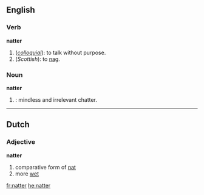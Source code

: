 ==English==

===Verb===
'''natter'''

# (''[[colloquial]]''): to talk without purpose.
# (''Scottish''): to [[nag]].

===Noun===
'''natter'''

# {{colloquial}}: mindless and irrelevant chatter.

----

==Dutch==
===Adjective===
'''natter'''
# comparative form of [[nat]]
# more [[wet]]

[[fr:natter]]
[[he:natter]]